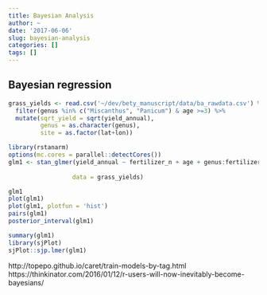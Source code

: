 ```yaml
---
title: Bayesian Analysis
author: ~
date: '2017-06-06'
slug: bayesian-analysis
categories: []
tags: []
---
```



## Bayesian regression


```r

grass_yields <- read.csv('~/dev/bety_manuscript/data/ba_rawdata.csv') %>% 
  filter(genus %in% c("Miscanthus", "Panicum") & age >=3) %>%
  mutate(sqrt_yield = sqrt(yield_annual), 
         genus = as.character(genus), 
         site = as.factor(lat+lon))

```

```r

library(rstanarm)
options(mc.cores = parallel::detectCores())
glm1 <- stan_glmer(yield_annual ~ fertilizer_n + age + genus:fertilizer_n + genus:age + (1 | site ), #prior = normal(30, 4),
                    
                  data = grass_yields)

glm1
plot(glm1)
plot(glm1, plotfun = 'hist')
pairs(glm1)
posterior_interval(glm1)

summary(glm1)
library(sjPlot)
sjPlot::sjp.lmer(glm1)
```

http://topepo.github.io/caret/train-models-by-tag.html
https://thinkinator.com/2016/01/12/r-users-will-now-inevitably-become-bayesians/

